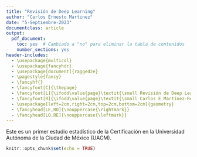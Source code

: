 ```yaml
---
title: "Revisión de Deep Learning"
author: "Carlos Ernesto Martinez"
date: "5-Septiembre-2023"
documentclass: article
output:
  pdf_document:
    toc: yes  # Cambiado a "no" para eliminar la tabla de contenidos
    number_sections: yes
header-includes:
  - \usepackage{multicol}
  - \usepackage{fancyhdr}
  - \usepackage[document]{ragged2e}
  - \pagestyle{fancy}
  - \fancyhf{}
  - \fancyfoot[C]{\thepage}
  - \fancyfoot[L]{\ifodd\value{page}\textit{\small Revisión de Deep Learning}\else\textit{\small Carlos E Martínez-Rodríguez}\fi}
  - \fancyfoot[R]{\ifodd\value{page}\textit{\small Carlos E Martínez-Rodríguez}\else\textit{\small Revisión de Deep Learning}\fi}
  - \usepackage[left=2cm,right=2cm,top=2cm,bottom=2cm]{geometry}
  - \fancyhead[LE,RO]{\nouppercase{\rightmark}}
  - \fancyhead[LO,RE]{\nouppercase{\leftmark}}
---
```



\section{Introducción y antecedentes}

Este es un primer estudio estadístico de la Certificación en la Universidad Autónoma de la Ciudad de México (UACM).

```r
knitr::opts_chunk$set(echo = TRUE)
```


\section{Artículo 1: }


\section{Artículo 2: }



\section{Referencias}


